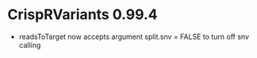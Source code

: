 # CrispRVariants 0.99.4

- readsToTarget now accepts argument split.snv = FALSE to turn off snv calling